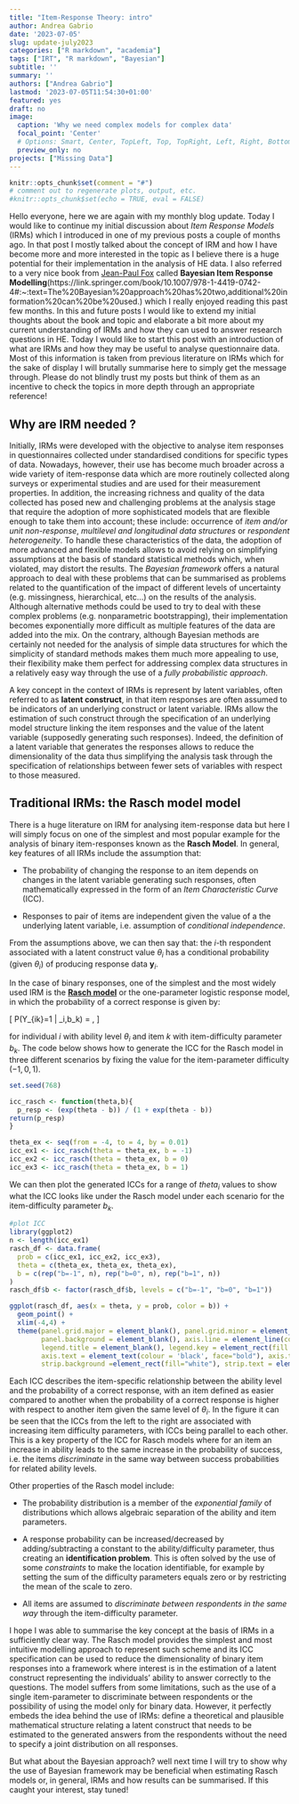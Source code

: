 ```yaml
---
title: "Item-Response Theory: intro"
author: Andrea Gabrio
date: '2023-07-05'
slug: update-july2023
categories: ["R markdown", "academia"]
tags: ["IRT", "R markdown", "Bayesian"]
subtitle: ''
summary: ''
authors: ["Andrea Gabrio"]
lastmod: '2023-07-05T11:54:30+01:00'
featured: yes
draft: no
image:
  caption: 'Why we need complex models for complex data'
  focal_point: 'Center'
  # Options: Smart, Center, TopLeft, Top, TopRight, Left, Right, BottomLeft, Bottom, BottomRight
  preview_only: no
projects: ["Missing Data"]
---
```


```r
knitr::opts_chunk$set(comment = "#")
# comment out to regenerate plots, output, etc.
#knitr::opts_chunk$set(echo = TRUE, eval = FALSE)
```

Hello everyone, here we are again with my monthly blog update. Today I would like to continue my initial discussion about *Item Response Models* (IRMs) which I introduced in one of my previous posts a couple of months ago. In that post I mostly talked about the concept of IRM and how I have become more and more interested in the topic as I believe there is a huge potential for their implementation in the analysis of HE data. I also referred to a very nice book from [Jean-Paul Fox](https://www.jean-paulfox.com/) called **Bayesian Item Response Modelling**(https://link.springer.com/book/10.1007/978-1-4419-0742-4#:~:text=The%20Bayesian%20approach%20has%20two,additional%20information%20can%20be%20used.) which I really enjoyed reading this past few months. In this and future posts I would like to extend my initial thoughts about the book and topic and elaborate a bit more about my current understanding of IRMs and how they can used to answer research questions in HE. Today I would like to start this post with an introduction of what are IRMs and how they may be useful to analyse questionnaire data. Most of this information is taken from previous literature on IRMs which for the sake of display I will brutally summarise here to simply get the message through. Please do not blindly trust my posts but think of them as an incentive to check the topics in more depth through an appropriate reference!

## Why are IRM needed ? 

Initially, IRMs were developed with the objective to analyse item responses in questionnaires collected under standardised conditions for specific types of data. Nowadays, however, their use has become much broader across a wide variety of item-response data which are more routinely collected along surveys or experimental studies and are used for their measurement properties. In addition, the increasing richness and quality of the data collected has posed new and challenging problems at the analysis stage that require the adoption of more sophisticated models that are flexible enough to take them into account; these include: occurrence of *item and/or unit non-response*, *multilevel and longitudinal data structures* or *respondent heterogeneity*. To handle these characteristics of the data, the adoption of more advanced and flexible models allows to avoid relying on simplifying assumptions at the basis of standard statistical methods which, when violated, may distort the results. The *Bayesian framework* offers a natural approach to deal with these problems that can be summarised as problems related to the quantification of the impact of different levels of uncertainty (e.g. missingness, hierarchical, etc...) on the results of the analysis. Although alternative methods could be used to try to deal with these complex problems (e.g. nonparametric bootstrapping), their implementation becomes exponentially more difficult as multiple features of the data are added into the mix. On the contrary, although Bayesian methods are certainly not needed for the analysis of simple data structures for which the simplicity of standard methods makes them much more appealing to use, their flexibility make them perfect for addressing complex data structures in a relatively easy way through the use of a *fully probabilistic approach*.

A key concept in the context of IRMs is represent by latent variables, often referred to as **latent construct**, in that item responses are often assumed to be indicators of an underlying construct or latent variable. IRMs allow the estimation of such construct through the specification of an underlying model structure linking the item responses and the value of the latent variable (supposedly generating such responses). Indeed, the definition of a latent variable that generates the responses allows to reduce the dimensionality of the data thus simplifying the analysis task through the specification of relationships between fewer sets of variables with respect to those measured.  

## Traditional IRMs: the Rasch model model

There is a huge literature on IRM for analysing item-response data but here I will simply focus on one of the simplest and most popular example for the analysis of binary item-responses known as the **Rasch Model**. In general, key features of all IRMs include the assumption that:

  - The probability of changing the response to an item depends on changes in the latent variable generating such responses, often mathematically expressed in the form of an *Item Characteristic Curve* (ICC).

  - Responses to pair of items are independent given the value of a the underlying latent variable, i.e. assumption of *conditional independence*.

From the assumptions above, we can then say that: the $i$-th respondent associated with a latent construct value $\theta_i$ has a conditional probability (given $\theta_i$) of producing response data $\boldsymbol y_i$.

In the case of binary responses, one of the simplest and the most widely used IRM is the [**Rasch model**](https://journals.sagepub.com/doi/10.1177/014662168100500413) or the one-parameter logistic response model, in which the probability of a correct response is given by:

\[ P(Y_{ik}=1 | \theta_i,b_k) = \frac{\text{exp}(\theta_i - b_k)}{1+\text{exp}(\theta_i-b_k)},   \]

for individual $i$ with ability level $\theta_i$ and item $k$ with item-difficulty parameter $b_k$. The code below shows how to generate the ICC for the Rasch model in three different scenarios by fixing the value for the item-parameter difficulty ($-1,0,1$).

```r
set.seed(768)

icc_rasch <- function(theta,b){
  p_resp <- (exp(theta - b)) / (1 + exp(theta - b))
return(p_resp)
}

theta_ex <- seq(from = -4, to = 4, by = 0.01)
icc_ex1 <- icc_rasch(theta = theta_ex, b = -1)
icc_ex2 <- icc_rasch(theta = theta_ex, b = 0)
icc_ex3 <- icc_rasch(theta = theta_ex, b = 1)
```

We can then plot the generated ICCs for a range of $theta_i$ values to show what the ICC looks like under the Rasch model under each scenario for the item-difficulty parameter $b_k$. 

```r
#plot ICC
library(ggplot2)
n <- length(icc_ex1)
rasch_df <- data.frame(
  prob = c(icc_ex1, icc_ex2, icc_ex3),
  theta = c(theta_ex, theta_ex, theta_ex),
  b = c(rep("b=-1", n), rep("b=0", n), rep("b=1", n))
)
rasch_df$b <- factor(rasch_df$b, levels = c("b=-1", "b=0", "b=1"))

ggplot(rasch_df, aes(x = theta, y = prob, color = b)) +
  geom_point() +
  xlim(-4,4) +
  theme(panel.grid.major = element_blank(), panel.grid.minor = element_blank(),
        panel.background = element_blank(), axis.line = element_line(colour = "black"),
        legend.title = element_blank(), legend.key = element_rect(fill = "white"),
        axis.text = element_text(colour = 'black', face="bold"), axis.ticks.x=element_blank(),
        strip.background =element_rect(fill="white"), strip.text = element_text(colour = 'black',face = "bold")) + labs(y = "Probability of correct response", x = "latent ability") 
```

Each ICC describes the item-specific relationship between the ability level and the probability of a correct response, with an item defined as easier compared to another when the probability of a correct response is higher with respect to another item given the same level of $\theta_i$. In the figure it can be seen that the ICCs from the left to the right are associated with increasing item difficulty parameters, with ICCs being parallel to each other. This is a key property of the ICC for Rasch models where for an item an increase in ability leads to the same increase in the probability of success, i.e. the items *discriminate* in the same way between success probabilities for related ability levels.

Other properties of the Rasch model include:

  - The probability distribution is a member of the *exponential family* of distributions which allows algebraic separation of the ability and item parameters.
  
  - A response probability can be increased/decreased by adding/subtracting a constant to the ability/difficulty parameter, thus creating an **identification problem**. This is often solved by the use of some *constraints* to make the location identifiable, for example by setting the sum of the difficulty parameters equals zero or by restricting the mean of the scale to zero.

  - All items are assumed to *discriminate between respondents in the same way* through the item-difficulty parameter. 

I hope I was able to summarise the key concept at the basis of IRMs in a sufficiently clear way. The Rasch model provides the simplest and most intuitive modelling approach to represent such scheme and its ICC specification can be used to reduce the dimensionality of binary item responses into a framework where interest is in the estimation of a latent construct representing the individuals' ability to answer correctly to the questions. The model suffers from some limitations, such as the use of a single item-parameter to discriminate between respondents or the possibility of using the model only for binary data. However, it perfectly embeds the idea behind the use of IRMs: define a theoretical and plausible mathematical structure relating a latent construct that needs to be estimated to the generated answers from the respondents without the need to specify a joint distribution on all responses. 

But what about the Bayesian approach? well next time I will try to show why the use of Bayesian framework may be beneficial when estimating Rasch models or, in general, IRMs and how results can be summarised. If this caught your interest, stay tuned!


